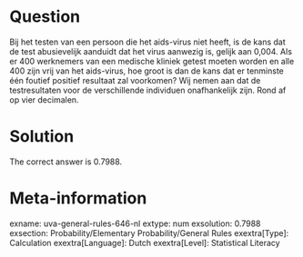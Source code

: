 Question
========

Bij het testen van een persoon die het aids-virus niet heeft, is de kans dat de test abusievelijk aanduidt dat het virus aanwezig is, gelijk aan 0,004. Als er 400 werknemers van een medische kliniek getest moeten worden en alle 400 zijn vrij van het aids-virus, hoe groot is dan de kans dat er tenminste één foutief positief resultaat zal voorkomen? Wij nemen aan dat de testresultaten voor de verschillende individuen onafhankelijk zijn.
Rond af op vier decimalen.

Solution
========

The correct answer is 0.7988.

Meta-information
================
exname: uva-general-rules-646-nl 
extype: num 
exsolution: 0.7988 
exsection: Probability/Elementary Probability/General Rules 
exextra[Type]: Calculation 
exextra[Language]: Dutch 
exextra[Level]: Statistical Literacy 
